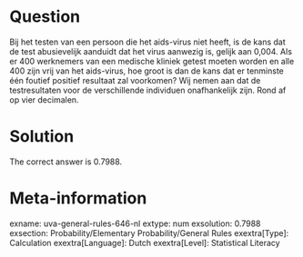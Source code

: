 Question
========

Bij het testen van een persoon die het aids-virus niet heeft, is de kans dat de test abusievelijk aanduidt dat het virus aanwezig is, gelijk aan 0,004. Als er 400 werknemers van een medische kliniek getest moeten worden en alle 400 zijn vrij van het aids-virus, hoe groot is dan de kans dat er tenminste één foutief positief resultaat zal voorkomen? Wij nemen aan dat de testresultaten voor de verschillende individuen onafhankelijk zijn.
Rond af op vier decimalen.

Solution
========

The correct answer is 0.7988.

Meta-information
================
exname: uva-general-rules-646-nl 
extype: num 
exsolution: 0.7988 
exsection: Probability/Elementary Probability/General Rules 
exextra[Type]: Calculation 
exextra[Language]: Dutch 
exextra[Level]: Statistical Literacy 
